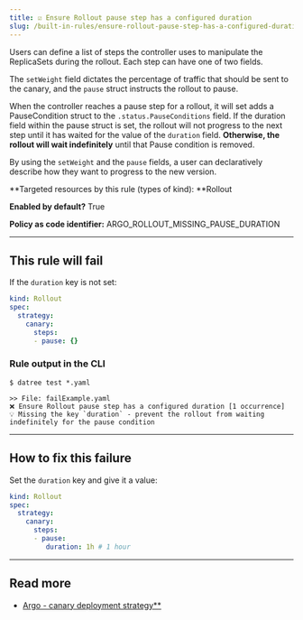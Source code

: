 ```yaml
---
title: ☑️ Ensure Rollout pause step has a configured duration
slug: /built-in-rules/ensure-rollout-pause-step-has-a-configured-duration
---
```


Users can define a list of steps the controller uses to manipulate the ReplicaSets during the rollout. Each step can have one of two fields.

The `setWeight` field dictates the percentage of traffic that should be sent to the canary, and the `pause` struct instructs the rollout to pause.

When the controller reaches a pause step for a rollout, it will set adds a PauseCondition struct to the `.status.PauseConditions` field. If the duration field within the pause struct is set, the rollout will not progress to the next step until it has waited for the value of the `duration` field. **Otherwise, the rollout will wait indefinitely** until that Pause condition is removed.

By using the `setWeight` and the `pause` fields, a user can declaratively describe how they want to progress to the new version.

**Targeted resources by this rule (types of kind): **Rollout

**Enabled by default?** True

**Policy as code identifier:** ARGO_ROLLOUT_MISSING_PAUSE_DURATION

---

## This rule will fail

If the `duration` key is not set:

```yaml
kind: Rollout
spec:
  strategy:
    canary:
      steps:
      - pause: {}
```

### Rule output in the CLI

```none
$ datree test *.yaml

>> File: failExample.yaml
❌ Ensure Rollout pause step has a configured duration [1 occurrence]
💡 Missing the key `duration` - prevent the rollout from waiting indefinitely for the pause condition
```

---

## How to fix this failure

Set the `duration` key and give it a value:

```yaml
kind: Rollout
spec:
  strategy:
    canary:
      steps:
      - pause:
         duration: 1h # 1 hour
```

---

## Read more

- [Argo - canary deployment strategy\*﻿\*﻿](https://argoproj.github.io/argo-rollouts/features/canary/#overview)
